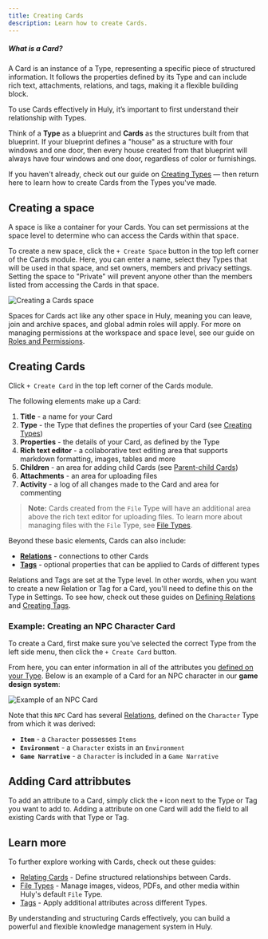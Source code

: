 ```yaml
---
title: Creating Cards
description: Learn how to create Cards.
---
```



<div className="rounded-box">
  <h5><strong>What is a Card?</strong></h5>
  <p>A Card is an instance of a Type, representing a specific piece of structured information. It follows the properties defined by its Type and can include rich text, attachments, relations, and tags, making it a flexible building block.</p>
</div>

To use Cards effectively in Huly, it’s important to first understand their relationship with Types. 

Think of a **Type** as a blueprint and **Cards** as the structures built from that blueprint. If your blueprint defines a "house" as a structure with four windows and one door, then every house created from that blueprint will always have four windows and one door, regardless of color or furnishings.

If you haven't already, check out our guide on [Creating Types](/cards/types/creating-types) — then return here to learn how to create Cards from the Types you've made.

## Creating a space

A space is like a container for your Cards. You can set permissions at the space level to determine who can access the Cards within that space.

To create a new space, click the `+ Create Space` button in the top left corner of the Cards module. Here, you can enter a name, select they Types that will be used in that space, and set owners, members and privacy settings. Setting the space to "Private" will prevent anyone other than the members listed from accessing the Cards in that space.

<Image src={cardsSpaces} alt="Creating a Cards space" inferSize quality="max" />

Spaces for Cards act like any other space in Huly, meaning you can leave, join and archive spaces, and global admin roles will apply. For more on managing permissions at the workspace and space level, see our guide on [Roles and Permissions](../../advanced-settings/roles).

## Creating Cards

Click `+ Create Card` in the top left corner of the Cards module.

The following elements make up a Card:

1. **Title** - a name for your Card
2. **Type** - the Type that defines the properties of your Card (see [Creating Types](/cards/types/creating-types))
4. **Properties** - the details of your Card, as defined by the Type
5. **Rich text editor** - a collaborative text editing area that supports markdown formatting, images, tables and more
6. **Children** - an area for adding child Cards (see [Parent-child Cards](/cards/parent-child-cards))
7. **Attachments** - an area for uploading files
8. **Activity** - a log of all changes made to the Card and area for commenting

> **Note:** Cards created from the `File` Type will have an additional area above the rich text editor for uploading files. To learn more about managing files with the `File` Type, see [File Types](/cards/types/file-types).

Beyond these basic elements, Cards can also include:

* **[Relations](/cards/relations/relations-overview)** - connections to other Cards
* **[Tags](/cards/tags/tags-overview)** - optional properties that can be applied to Cards of different types

Relations and Tags are set at the Type level. In other words, when you want to create a new Relation or Tag for a Card, you'll need to define this on the Type in Settings. To see how, check out these guides on [Defining Relations](/cards/relations/defining-relations) and [Creating Tags](/cards/tags/creating-tags).

### Example: Creating an NPC Character Card

To create a Card, first make sure you've selected the correct Type from the left side menu, then click the `+ Create Card` button. 

From here, you can enter information in all of the attributes you [defined on your Type](/cards/types/creating-types). Below is an example of a Card for an NPC character in our **game design system**:

<Image src={cardExampleNPC} alt="Example of an NPC Card" inferSize quality="max" />

Note that this `NPC` Card has several [Relations](/cards/relations/relations-overview), defined on the `Character` Type from which it was derived:
* **`Item`** - a `Character` possesses `Items`
* **`Environment`** - a `Character` exists in an `Environment`
* **`Game Narrative`** - a `Character` is included in a `Game Narrative`

## Adding Card attribbutes

To add an attribute to a Card, simply click the `+` icon next to the Type or Tag you want to add to. Adding a attribute on one Card will add the field to all existing Cards with that Type or Tag.

## Learn more

To further explore working with Cards, check out these guides:

 * [Relating Cards](/cards/relations/relating-cards) - Define structured relationships between Cards.
* [File Types](/cards/types/file-types) - Manage images, videos, PDFs, and other media within Huly's default `File` Type.
* [Tags](/cards/tags/tags-overview) - Apply additional attributes across different Types.

By understanding and structuring Cards effectively, you can build a powerful and flexible knowledge management system in Huly.